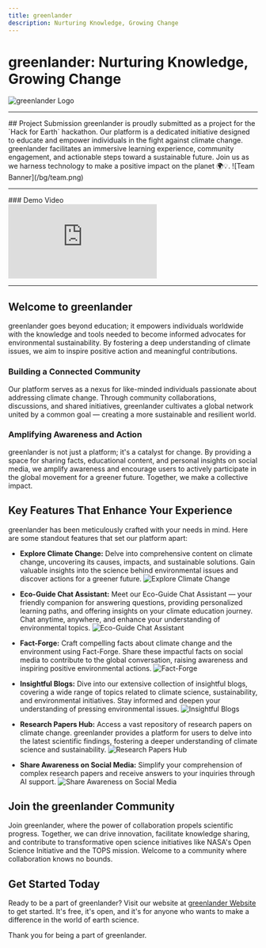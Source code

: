 ```yaml
---
title: greenlander
description: Nurturing Knowledge, Growing Change
---
```


# greenlander: Nurturing Knowledge, Growing Change

![greenlander Logo](/images/hero/home.png)

---

<Card>
  ## Project Submission
  <Callout>
    greenlander is proudly submitted as a project for the `Hack for Earth` hackathon. Our platform is a dedicated initiative designed to educate and empower individuals in the fight against climate change. greenlander facilitates an immersive learning experience, community engagement, and actionable steps toward a sustainable future. Join us as we harness technology to make a positive impact on the planet 🌍💡.
  </Callout>
  ![Team Banner](/bg/team.png)
</Card>

---

<Card>
### Demo Video
<div className="flex justify-center items-center">
  <iframe className="w-full h-96" src="https://www.youtube.com/embed/xZwEQJX_JbQ" title="NexusOS - Demo Video from 'Cholo Bangladesh' - NASA Space Apps Challenge 2023" frameborder="0" allow="accelerometer; autoplay; clipboard-write; encrypted-media; gyroscope; picture-in-picture; web-share" allowfullscreen></iframe>
</div>
</Card>

---

## Welcome to greenlander

greenlander goes beyond education; it empowers individuals worldwide with the knowledge and tools needed to become informed advocates for environmental sustainability. By fostering a deep understanding of climate issues, we aim to inspire positive action and meaningful contributions.

### Building a Connected Community

Our platform serves as a nexus for like-minded individuals passionate about addressing climate change. Through community collaborations, discussions, and shared initiatives, greenlander cultivates a global network united by a common goal — creating a more sustainable and resilient world.

### Amplifying Awareness and Action

greenlander is not just a platform; it's a catalyst for change. By providing a space for sharing facts, educational content, and personal insights on social media, we amplify awareness and encourage users to actively participate in the global movement for a greener future. Together, we make a collective impact.

## Key Features That Enhance Your Experience

greenlander has been meticulously crafted with your needs in mind. Here are some standout features that set our platform apart:

- **Explore Climate Change:** Delve into comprehensive content on climate change, uncovering its causes, impacts, and sustainable solutions. Gain valuable insights into the science behind environmental issues and discover actions for a greener future.
  ![Explore Climate Change](/features/climate-change.png)

- **Eco-Guide Chat Assistant:** Meet our Eco-Guide Chat Assistant — your friendly companion for answering questions, providing personalized learning paths, and offering insights on your climate education journey. Chat anytime, anywhere, and enhance your understanding of environmental topics.
  ![Eco-Guide Chat Assistant](/features/ai.png)

- **Fact-Forge:** Craft compelling facts about climate change and the environment using Fact-Forge. Share these impactful facts on social media to contribute to the global conversation, raising awareness and inspiring positive environmental actions.
  ![Fact-Forge](/features/fact.png)

- **Insightful Blogs:** Dive into our extensive collection of insightful blogs, covering a wide range of topics related to climate science, sustainability, and environmental initiatives. Stay informed and deepen your understanding of pressing environmental issues.
  ![Insightful Blogs](/features/blog.png)

- **Research Papers Hub:** Access a vast repository of research papers on climate change. greenlander provides a platform for users to delve into the latest scientific findings, fostering a deeper understanding of climate science and sustainability.
  ![Research Papers Hub](/features/research.png)

- **Share Awareness on Social Media:** Simplify your comprehension of complex research papers and receive answers to your inquiries through AI support.
  ![Share Awareness on Social Media](/features/share.png)

## Join the greenlander Community

Join greenlander, where the power of collaboration propels scientific progress. Together, we can drive innovation, facilitate knowledge sharing, and contribute to transformative open science initiatives like NASA's Open Science Initiative and the TOPS mission. Welcome to a community where collaboration knows no bounds.

## Get Started Today

Ready to be a part of greenlander? Visit our website at [greenlander Website](https://greenlander.vercel.app) to get started. It's free, it's open, and it's for anyone who wants to make a difference in the world of earth science.

Thank you for being a part of greenlander.
